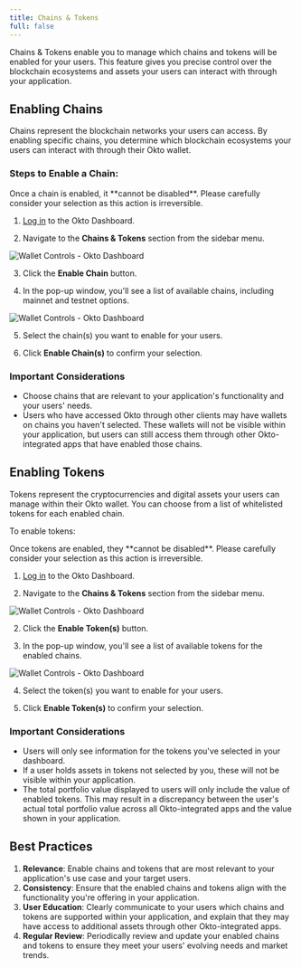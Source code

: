 ```yaml
---
title: Chains & Tokens
full: false
---
```



<AIMarkdownComponent isIndex={false} />

Chains & Tokens enable you to manage which chains and tokens will be enabled for your users. This feature gives you precise control over the blockchain ecosystems and assets your users can interact with through your application.

## Enabling Chains

Chains represent the blockchain networks your users can access. By enabling specific chains, you determine which blockchain ecosystems your users can interact with through their Okto wallet.

### Steps to Enable a Chain:

<Callout title="Important" type="warn">
  Once a chain is enabled, it **cannot be disabled**. Please carefully consider your selection as this action is irreversible.
</Callout>

1. [Log in](https://dashboard.okto.tech/login) to the Okto Dashboard.

2. Navigate to the **Chains & Tokens** section from the sidebar menu.

![Wallet Controls - Okto Dashboard](/images/dashboard-img-v2/dashboard-chains-n-wallets-v2.png)

3. Click the **Enable Chain** button.  

4. In the pop-up window, you'll see a list of available chains, including mainnet and testnet options.  

<div className="">
    <img 
        src="/images/dashboard-img-v2/dashboard-chainsnwallets-enablec-v2.jpg" 
        alt="Wallet Controls - Okto Dashboard" 
        className="w-full rounded-lg shadow-sm"
    />
</div>

5. Select the chain(s) you want to enable for your users. 

6. Click **Enable Chain(s)** to confirm your selection.

### Important Considerations

* Choose chains that are relevant to your application's functionality and your users' needs.  
* Users who have accessed Okto through other clients may have wallets on chains you haven't selected. These wallets will not be visible within your application, but users can still access them through other Okto-integrated apps that have enabled those chains.


## Enabling Tokens

Tokens represent the cryptocurrencies and digital assets your users can manage within their Okto wallet. You can choose from a list of whitelisted tokens for each enabled chain.

To enable tokens:

<Callout title="Important" type="warn">
  Once tokens are enabled, they **cannot be disabled**. Please carefully consider your selection as this action is irreversible.
</Callout>

1. [Log in](https://dashboard.okto.tech/login) to the Okto Dashboard.

2. Navigate to the **Chains & Tokens** section from the sidebar menu.

![Wallet Controls - Okto Dashboard](/images/dashboard-img-v2/dashboard-chains-n-wallets-v2.png)

2. Click the **Enable Token(s)** button.  

3. In the pop-up window, you'll see a list of available tokens for the enabled chains.  

<div className="">
    <img 
        src="/images/dashboard-img-v2/dashboard-chainsnwallets-enablet-v2.png" 
        alt="Wallet Controls - Okto Dashboard" 
        className="w-full rounded-lg shadow-sm"
    />
</div>

4. Select the token(s) you want to enable for your users.  

5. Click **Enable Token(s)** to confirm your selection.

### Important Considerations

* Users will only see information for the tokens you've selected in your dashboard.  
* If a user holds assets in tokens not selected by you, these will not be visible within your application.  
* The total portfolio value displayed to users will only include the value of enabled tokens. This may result in a discrepancy between the user's actual total portfolio value across all Okto-integrated apps and the value shown in your application.

## Best Practices

1. **Relevance**: Enable chains and tokens that are most relevant to your application's use case and your target users.  
2. **Consistency**: Ensure that the enabled chains and tokens align with the functionality you're offering in your application.  
3. **User Education**: Clearly communicate to your users which chains and tokens are supported within your application, and explain that they may have access to additional assets through other Okto-integrated apps.  
4. **Regular Review**: Periodically review and update your enabled chains and tokens to ensure they meet your users' evolving needs and market trends.
